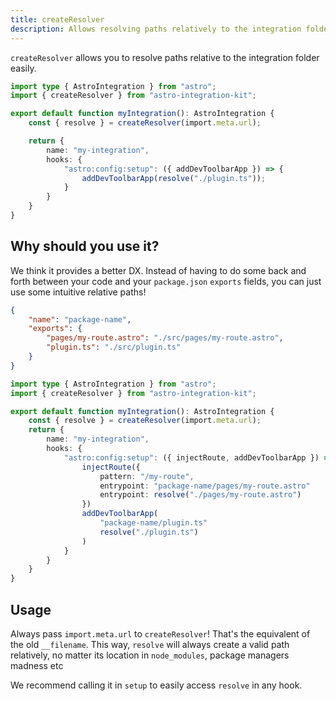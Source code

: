 ```yaml
---
title: createResolver
description: Allows resolving paths relatively to the integration folder easily.
---
```


`createResolver` allows you to resolve paths relative to the integration folder easily.

```ts title="integration/index.ts" "createResolver" "resolve"
import type { AstroIntegration } from "astro";
import { createResolver } from "astro-integration-kit";

export default function myIntegration(): AstroIntegration {
    const { resolve } = createResolver(import.meta.url);

    return {
        name: "my-integration",
        hooks: {
            "astro:config:setup": ({ addDevToolbarApp }) => {
                addDevToolbarApp(resolve("./plugin.ts"));
            }
        }
    }
}
```

## Why should you use it?

We think it provides a better DX. Instead of having to do some back and forth between
your code and your `package.json` `exports` fields, you can just use some intuitive
relative paths!

```json title="package.json" del={4,5}
{
    "name": "package-name",
    "exports": {
        "pages/my-route.astro": "./src/pages/my-route.astro",
        "plugin.ts": "./src/plugin.ts"
    }
}
```

```ts title="integration/index.ts" del={12,16} ins={5,13,17}
import type { AstroIntegration } from "astro";
import { createResolver } from "astro-integration-kit";

export default function myIntegration(): AstroIntegration {
    const { resolve } = createResolver(import.meta.url);
    return {
        name: "my-integration",
        hooks: {
            "astro:config:setup": ({ injectRoute, addDevToolbarApp }) => {
                injectRoute({
                    pattern: "/my-route",
                    entrypoint: "package-name/pages/my-route.astro"
                    entrypoint: resolve("./pages/my-route.astro")
                })
                addDevToolbarApp(
                    "package-name/plugin.ts"
                    resolve("./plugin.ts")
                )
            }
        }
    }
}
```

## Usage

Always pass `import.meta.url` to `createResolver`! That's the equivalent of the
old `__filename`. This way, `resolve` will always create a valid path relatively,
no matter its location in `node_modules`, package managers madness etc

We recommend calling it in `setup` to easily access `resolve` in any hook.
